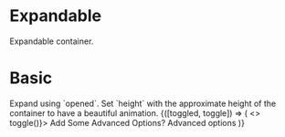 
<Meta title="Components/Expandable" component={Expandable} />

# Expandable

<Description>Expandable container.</Description>

# Basic

<Description>
  Expand using `opened`. Set `height` with the approximate height of the
  container to have a beautiful animation.
</Description>

<Canvas>
  <Story name="basic">
    <Toggler>
      {([toggled, toggle]) => (
        <>
          <Touchable onClick={() => toggle()}>
            <Typography variant="lead-block" my={0}>
              Add Some Advanced Options?
              <Icon name={toggled ? 'minus-box-outline' : 'plus-box-outline'} />
            </Typography>
          </Touchable>
          <Expandable height={24} opened={toggled}>
            Advanced options
          </Expandable>
        </>
      )}
    </Toggler>
  </Story>
</Canvas>
